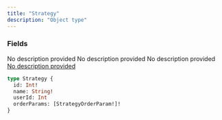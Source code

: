 ```yaml
---
title: "Strategy"
description: "Object type"
---
```


### Fields

<ResponseField name="id" type="Int!" required>
  No description provided
</ResponseField>

<ResponseField name="name" type="String!" required>
  No description provided
</ResponseField>

<ResponseField name="userId" type="Int">
  No description provided
</ResponseField>

<a href="/api-reference/types/strategyorderparam">
  <ResponseField name="orderParams" type="[StrategyOrderParam!]!" required>
    No description provided
  </ResponseField>
</a>


```graphql Strategy
type Strategy {
  id: Int!
  name: String!
  userId: Int
  orderParams: [StrategyOrderParam!]!
}
```

